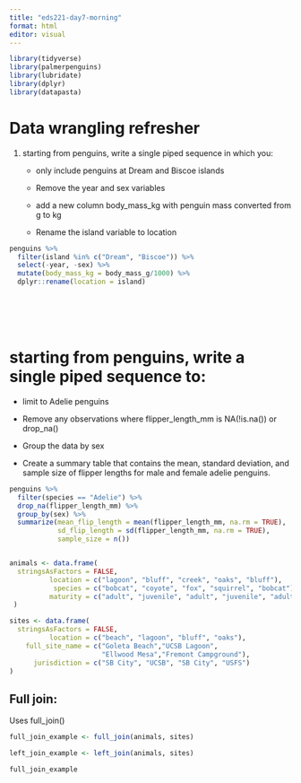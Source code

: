 ```yaml
---
title: "eds221-day7-morning"
format: html
editor: visual
---
```


```r
library(tidyverse)
library(palmerpenguins)
library(lubridate)
library(dplyr)
library(datapasta)
```

# Data wrangling refresher

1.  starting from penguins, write a single piped sequence in which you:
    -   only include penguins at Dream and Biscoe islands

    -   Remove the year and sex variables

    -   add a new column body_mass_kg with penguin mass converted from g to kg

    -   Rename the island variable to location

```r
penguins %>%
  filter(island %in% c("Dream", "Biscoe")) %>% 
  select(-year, -sex) %>% 
  mutate(body_mass_kg = body_mass_g/1000) %>% 
  dplyr::rename(location = island)
  






```

# starting from penguins, write a single piped sequence to:

-   limit to Adelie penguins

-   Remove any observations where flipper_length_mm is NA(!is.na()) or drop_na()

-   Group the data by sex

-   Create a summary table that contains the mean, standard deviation, and sample size of flipper lengths for male and female adelie penguins.

```r

penguins %>%  
  filter(species == "Adelie") %>% 
  drop_na(flipper_length_mm) %>% 
  group_by(sex) %>%
  summarize(mean_flip_length = mean(flipper_length_mm, na.rm = TRUE),
            sd_flip_length = sd(flipper_length_mm, na.rm = TRUE), 
            sample_size = n())



```

```r
animals <- data.frame(
  stringsAsFactors = FALSE,
          location = c("lagoon", "bluff", "creek", "oaks", "bluff"),
           species = c("bobcat", "coyote", "fox", "squirrel", "bobcat"),
          maturity = c("adult", "juvenile", "adult", "juvenile", "adult")
 )
```

```r
sites <- data.frame(
  stringsAsFactors = FALSE,
          location = c("beach", "lagoon", "bluff", "oaks"),
    full_site_name = c("Goleta Beach","UCSB Lagoon",
                       "Ellwood Mesa","Fremont Campground"),
      jurisdiction = c("SB City", "UCSB", "SB City", "USFS")
)
```

## Full join: 

Uses full_join()

```r
full_join_example <- full_join(animals, sites)
```

```r
left_join_example <- left_join(animals, sites)
```

```r
full_join_example
```
